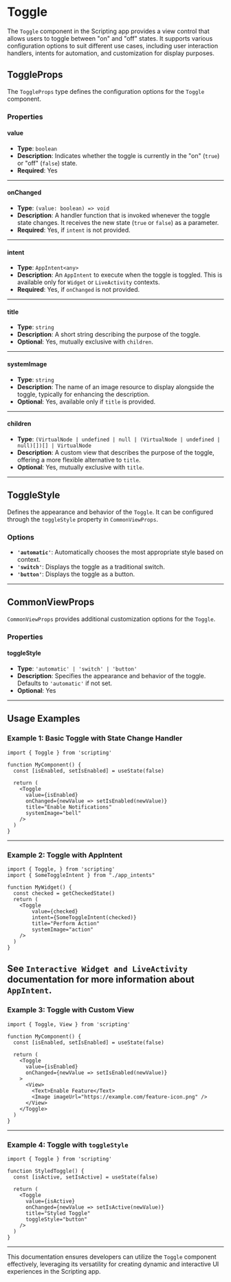 # Toggle 
        
The `Toggle` component in the Scripting app provides a view control that allows users to toggle between "on" and "off" states. It supports various configuration options to suit different use cases, including user interaction handlers, intents for automation, and customization for display purposes.

## ToggleProps

The `ToggleProps` type defines the configuration options for the `Toggle` component. 

### Properties

#### **value**
- **Type**: `boolean`
- **Description**: Indicates whether the toggle is currently in the "on" (`true`) or "off" (`false`) state.
- **Required**: Yes

---

#### **onChanged**
- **Type**: `(value: boolean) => void`
- **Description**: A handler function that is invoked whenever the toggle state changes. It receives the new state (`true` or `false`) as a parameter.
- **Required**: Yes, if `intent` is not provided.

---

#### **intent**
- **Type**: `AppIntent<any>`
- **Description**: An `AppIntent` to execute when the toggle is toggled. This is available only for `Widget` or `LiveActivity` contexts.
- **Required**: Yes, if `onChanged` is not provided.

---

#### **title**
- **Type**: `string`
- **Description**: A short string describing the purpose of the toggle.
- **Optional**: Yes, mutually exclusive with `children`.

---

#### **systemImage**
- **Type**: `string`
- **Description**: The name of an image resource to display alongside the toggle, typically for enhancing the description.
- **Optional**: Yes, available only if `title` is provided.

---

#### **children**
- **Type**: `(VirtualNode | undefined | null | (VirtualNode | undefined | null)[])[] | VirtualNode`
- **Description**: A custom view that describes the purpose of the toggle, offering a more flexible alternative to `title`.
- **Optional**: Yes, mutually exclusive with `title`.

---

## ToggleStyle

Defines the appearance and behavior of the `Toggle`. It can be configured through the `toggleStyle` property in `CommonViewProps`.

### Options
- **`'automatic'`**: Automatically chooses the most appropriate style based on context.
- **`'switch'`**: Displays the toggle as a traditional switch.
- **`'button'`**: Displays the toggle as a button.

---

## CommonViewProps

`CommonViewProps` provides additional customization options for the `Toggle`.

### Properties

#### **toggleStyle**
- **Type**: `'automatic' | 'switch' | 'button'`
- **Description**: Specifies the appearance and behavior of the toggle. Defaults to `'automatic'` if not set.
- **Optional**: Yes

---

## Usage Examples

### Example 1: Basic Toggle with State Change Handler
```tsx
import { Toggle } from 'scripting'

function MyComponent() {
  const [isEnabled, setIsEnabled] = useState(false)

  return (
    <Toggle 
      value={isEnabled} 
      onChanged={newValue => setIsEnabled(newValue)} 
      title="Enable Notifications" 
      systemImage="bell"
    />
  )
}
```

---

### Example 2: Toggle with AppIntent
```tsx
import { Toggle, } from 'scripting'
import { SomeToggleIntent } from "./app_intents"

function MyWidget() {
  const checked = getCheckedState()
  return (
    <Toggle 
        value={checked} 
        intent={SomeToggleIntent(checked)} 
        title="Perform Action" 
        systemImage="action"
    />
  )
}
```
See `Interactive Widget and LiveActivity` documentation for more information about `AppIntent`.
---

### Example 3: Toggle with Custom View
```tsx
import { Toggle, View } from 'scripting'

function MyComponent() {
  const [isEnabled, setIsEnabled] = useState(false)

  return (
    <Toggle 
      value={isEnabled} 
      onChanged={newValue => setIsEnabled(newValue)}
    >
      <View>
        <Text>Enable Feature</Text>
        <Image imageUrl="https://example.com/feature-icon.png" />
      </View>
    </Toggle>
  )
}
```

---

### Example 4: Toggle with `toggleStyle`
```tsx
import { Toggle } from 'scripting'

function StyledToggle() {
  const [isActive, setIsActive] = useState(false)

  return (
    <Toggle 
      value={isActive} 
      onChanged={newValue => setIsActive(newValue)} 
      title="Styled Toggle" 
      toggleStyle="button"
    />
  )
}
```

---

This documentation ensures developers can utilize the `Toggle` component effectively, leveraging its versatility for creating dynamic and interactive UI experiences in the Scripting app.